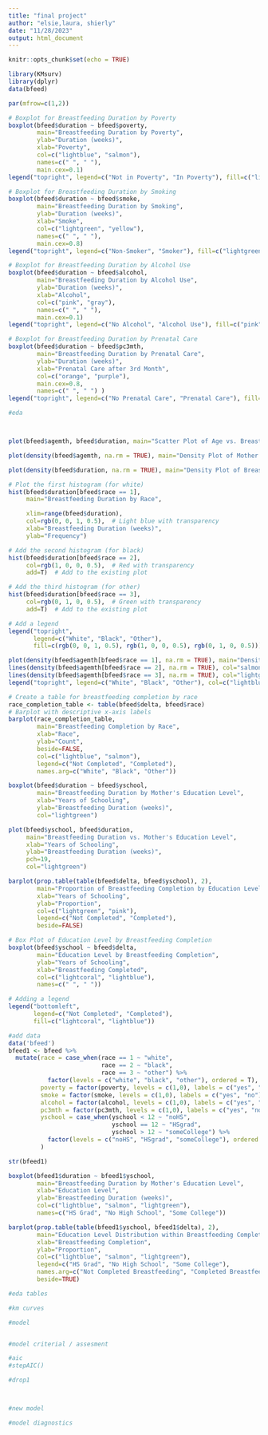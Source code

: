 ```yaml
---
title: "final project"
author: "elsie,laura, shierly"
date: "11/28/2023"
output: html_document
---
```


```r
knitr::opts_chunk$set(echo = TRUE)
```

```r
library(KMsurv)
library(dplyr)
data(bfeed)
```

```r
par(mfrow=c(1,2)) 

# Boxplot for Breastfeeding Duration by Poverty
boxplot(bfeed$duration ~ bfeed$poverty, 
        main="Breastfeeding Duration by Poverty", 
        ylab="Duration (weeks)", 
        xlab="Poverty", 
        col=c("lightblue", "salmon"),
        names=c(" ", " "),
        main.cex=0.1)
legend("topright", legend=c("Not in Poverty", "In Poverty"), fill=c("lightblue", "salmon"), cex=0.8)

# Boxplot for Breastfeeding Duration by Smoking
boxplot(bfeed$duration ~ bfeed$smoke, 
        main="Breastfeeding Duration by Smoking", 
        ylab="Duration (weeks)", 
        xlab="Smoke", 
        col=c("lightgreen", "yellow"),
        names=c(" ", " "),
        main.cex=0.8)
legend("topright", legend=c("Non-Smoker", "Smoker"), fill=c("lightgreen", "yellow"), cex=0.8)

# Boxplot for Breastfeeding Duration by Alcohol Use
boxplot(bfeed$duration ~ bfeed$alcohol, 
        main="Breastfeeding Duration by Alcohol Use", 
        ylab="Duration (weeks)", 
        xlab="Alcohol", 
        col=c("pink", "gray"),
        names=c(" ", " "), 
        main.cex=0.1)
legend("topright", legend=c("No Alcohol", "Alcohol Use"), fill=c("pink", "gray"), cex=0.8)

# Boxplot for Breastfeeding Duration by Prenatal Care
boxplot(bfeed$duration ~ bfeed$pc3mth, 
        main="Breastfeeding Duration by Prenatal Care", 
        ylab="Duration (weeks)", 
        xlab="Prenatal Care after 3rd Month", 
        col=c("orange", "purple"),
        main.cex=0.8,
        names=c(" ", " ") )
legend("topright", legend=c("No Prenatal Care", "Prenatal Care"), fill=c("orange", "purple"), cex=0.8)


```


```r
#eda



plot(bfeed$agemth, bfeed$duration, main="Scatter Plot of Age vs. Breastfeeding Duration", xlab="Mother's Age", ylab="Breastfeeding Duration (weeks)", pch=19, col="blue")

plot(density(bfeed$agemth, na.rm = TRUE), main="Density Plot of Mother's Age", xlab="Mother's Age", ylab="Density", col="blue", lwd=2)

plot(density(bfeed$duration, na.rm = TRUE), main="Density Plot of Breastfeeding Duration", xlab="Duration (weeks)", ylab="Density", col="green", lwd=2)
```


```r
# Plot the first histogram (for white)
hist(bfeed$duration[bfeed$race == 1], 
     main="Breastfeeding Duration by Race", 

     xlim=range(bfeed$duration), 
     col=rgb(0, 0, 1, 0.5),  # Light blue with transparency
     xlab="Breastfeeding Duration (weeks)", 
     ylab="Frequency")

# Add the second histogram (for black)
hist(bfeed$duration[bfeed$race == 2], 
     col=rgb(1, 0, 0, 0.5),  # Red with transparency
     add=T)  # Add to the existing plot

# Add the third histogram (for other)
hist(bfeed$duration[bfeed$race == 3], 
     col=rgb(0, 1, 0, 0.5),  # Green with transparency
     add=T)  # Add to the existing plot

# Add a legend
legend("topright", 
       legend=c("White", "Black", "Other"), 
       fill=c(rgb(0, 0, 1, 0.5), rgb(1, 0, 0, 0.5), rgb(0, 1, 0, 0.5)))


```


```r


plot(density(bfeed$agemth[bfeed$race == 1], na.rm = TRUE), main="Density Plot of Mother's Age by Race", xlab="Mother's Age", ylab="Density", col="lightblue", lwd=2)
lines(density(bfeed$agemth[bfeed$race == 2], na.rm = TRUE), col="salmon", lwd=2)
lines(density(bfeed$agemth[bfeed$race == 3], na.rm = TRUE), col="lightgreen", lwd=2)
legend("topright", legend=c("White", "Black", "Other"), col=c("lightblue", "salmon", "lightgreen"), lwd=2)


```



```r
# Create a table for breastfeeding completion by race
race_completion_table <- table(bfeed$delta, bfeed$race)
# Barplot with descriptive x-axis labels
barplot(race_completion_table, 
        main="Breastfeeding Completion by Race", 
        xlab="Race", 
        ylab="Count", 
        beside=FALSE, 
        col=c("lightblue", "salmon"), 
        legend=c("Not Completed", "Completed"),
        names.arg=c("White", "Black", "Other"))

```
```r
boxplot(bfeed$duration ~ bfeed$yschool, 
        main="Breastfeeding Duration by Mother's Education Level", 
        xlab="Years of Schooling", 
        ylab="Breastfeeding Duration (weeks)", 
        col="lightgreen")

plot(bfeed$yschool, bfeed$duration, 
     main="Breastfeeding Duration vs. Mother's Education Level", 
     xlab="Years of Schooling", 
     ylab="Breastfeeding Duration (weeks)", 
     pch=19, 
     col="lightgreen")

barplot(prop.table(table(bfeed$delta, bfeed$yschool), 2), 
        main="Proportion of Breastfeeding Completion by Education Level", 
        xlab="Years of Schooling", 
        ylab="Proportion", 
        col=c("lightgreen", "pink"), 
        legend=c("Not Completed", "Completed"), 
        beside=FALSE)
```


```r

# Box Plot of Education Level by Breastfeeding Completion
boxplot(bfeed$yschool ~ bfeed$delta, 
        main="Education Level by Breastfeeding Completion", 
        ylab="Years of Schooling", 
        xlab="Breastfeeding Completed",
        col=c("lightcoral", "lightblue"),
        names=c(" ", " ")) 

# Adding a legend
legend("bottomleft", 
       legend=c("Not Completed", "Completed"), 
       fill=c("lightcoral", "lightblue"))

```

```r
#add data
data('bfeed')
bfeed1 <- bfeed %>% 
  mutate(race = case_when(race == 1 ~ "white",
                          race == 2 ~ "black", 
                          race == 3 ~ "other") %>% 
           factor(levels = c("white", "black", "other"), ordered = T),
         poverty = factor(poverty, levels = c(1,0), labels = c("yes", "no")),
         smoke = factor(smoke, levels = c(1,0), labels = c("yes", "no")),
         alcohol = factor(alcohol, levels = c(1,0), labels = c("yes", "no")),
         pc3mth = factor(pc3mth, levels = c(1,0), labels = c("yes", "no")),
         yschool = case_when(yschool < 12 ~ "noHS",
                             yschool == 12 ~ "HSgrad", 
                             yschool > 12 ~ "someCollege") %>% 
           factor(levels = c("noHS", "HSgrad", "someCollege"), ordered = T)
         )

str(bfeed1)
```
```r
boxplot(bfeed1$duration ~ bfeed1$yschool, 
        main="Breastfeeding Duration by Mother's Education Level", 
        xlab="Education Level", 
        ylab="Breastfeeding Duration (weeks)", 
        col=c("lightblue", "salmon", "lightgreen"),
        names=c("HS Grad", "No High School", "Some College"))

```
```r
barplot(prop.table(table(bfeed1$yschool, bfeed1$delta), 2), 
        main="Education Level Distribution within Breastfeeding Completion Status", 
        xlab="Breastfeeding Completion", 
        ylab="Proportion", 
        col=c("lightblue", "salmon", "lightgreen"), 
        legend=c("HS Grad", "No High School", "Some College"),
        names.arg=c("Not Completed Breastfeeding", "Completed Breastfeeding"),
        beside=TRUE)


```


```r


#eda tables
```


```r

#km curves
```


```r
#model


#model criterial / assesment
```


```r

#aic
#stepAIC()

#drop1



#new model


```



```r

#model diagnostics
```


```r


```

